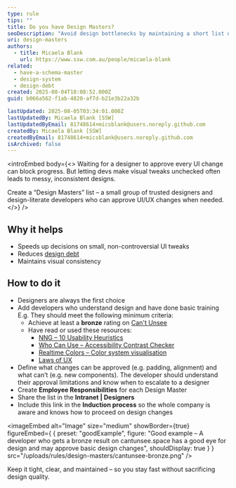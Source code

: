 ```yaml
---
type: rule
tips: ""
title: Do you have Design Masters?
seoDescription: "Avoid design bottlenecks by maintaining a short list of trusted people who can approve UI/UX changes."
uri: design-masters
authors:
  - title: Micaela Blank
    url: https://www.ssw.com.au/people/micaela-blank
related:
  - have-a-schema-master
  - design-system
  - design-debt
created: 2025-08-04T18:08:52.000Z
guid: b066a562-f1ab-4820-af7d-b21e3b22a32b

lastUpdated: 2025-08-05T03:34:01.000Z
lastUpdatedBy: Micaela Blank [SSW]
lastUpdatedByEmail: 81748614+micsblank@users.noreply.github.com
createdBy: Micaela Blank [SSW]
createdByEmail: 81748614+micsblank@users.noreply.github.com
isArchived: false
---
```


<introEmbed
  body={<>
Waiting for a designer to approve every UI change can block progress. But letting devs make visual tweaks unchecked often leads to messy, inconsistent designs.

Create a “Design Masters” list – a small group of trusted designers and design-literate developers who can approve UI/UX changes when needed.
  </>}
/>
## Why it helps

* Speeds up decisions on small, non-controversial UI tweaks
* Reduces [design debt](/design-debt)
* Maintains visual consistency

## How to do it

* Designers are always the first choice
* Add developers who understand design and have done basic training
  E.g. They should meet the following minimum criteria:
  * Achieve at least a **bronze** rating on [Can't Unsee](https://cantunsee.space/)
  * Have read or used these resources:
    * [NNG – 10 Usability Heuristics](https://www.nngroup.com/articles/ten-usability-heuristics/)
    * [Who Can Use – Accessibility Contrast Checker](https://www.whocanuse.com/)
    * [Realtime Colors – Color system visualisation](https://www.realtimecolors.com/)
    * [Laws of UX](https://lawsofux.com/)
* Define what changes can be approved (e.g. padding, alignment) and what can’t (e.g. new components). The developer should understand their approval limitations and know when to escalate to a designer
* Create **Employee Responsibilities** for each Design Master
* Share the list in the **Intranet | Designers**
* Include this link in the **Induction process** so the whole company is aware and knows how to proceed on design changes

<imageEmbed
  alt="Image"
  size="medium"
  showBorder={true}
  figureEmbed={ {
    preset: "goodExample",
    figure: "Good example – A developer who gets a bronze result on cantunsee.space has a good eye for design and may approve basic design changes",
    shouldDisplay: true
  } }
  src="/uploads/rules/design-masters/cantunsee-bronze.png"
/>


Keep it tight, clear, and maintained – so you stay fast without sacrificing design quality.
